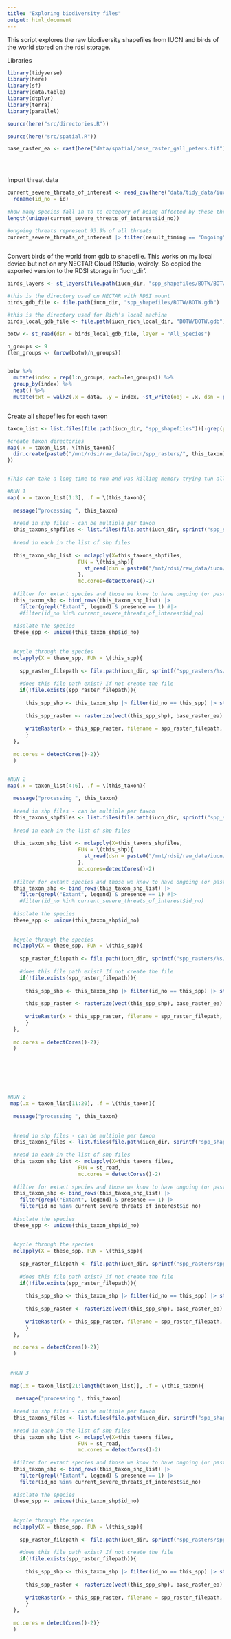 ```yaml
---
title: "Exploring biodiversity files"
output: html_document
---
```


This script explores the raw biodiversity shapefiles from IUCN and birds of the world stored on the rdsi storage.

Libraries
```r

library(tidyverse)
library(here)
library(sf)
library(data.table)
library(dtplyr)
library(terra)
library(parallel)

source(here("src/directories.R"))

source(here("src/spatial.R"))

base_raster_ea <- rast(here("data/spatial/base_raster_gall_peters.tif"))





```

Import threat data
```r

current_severe_threats_of_interest <- read_csv(here("data/tidy_data/iucn/current_severe_threats_of_interest.csv")) |> 
  rename(id_no = id)
  
#how many species fall in to te category of being affected by these threats? 12728 species
length(unique(current_severe_threats_of_interest$id_no))

#ongoing threats represent 93.9% of all threats
current_severe_threats_of_interest |> filter(result_timing == "Ongoing") |> nrow()/(current_severe_threats_of_interest |> nrow())



```




Convert birds of the world from gdb to shapefile. This works on my local device but not on my NECTAR Cloud RStudio, weirdly. So copied the exported version to the RDSI storage in 'iucn_dir'. 
```r



birds_layers <- st_layers(file.path(iucn_dir, "spp_shapefiles/BOTW/BOTW.gdb"))

#this is the directory used on NECTAR with RDSI mount
birds_gdb_file <- file.path(iucn_dir, "spp_shapefiles/BOTW/BOTW.gdb")

#this is the directory used for Rich's local machine
birds_local_gdb_file <- file.path(iucn_rich_local_dir, "BOTW/BOTW.gdb")

botw <- st_read(dsn = birds_local_gdb_file, layer = "All_Species")

n_groups <- 9
(len_groups <- (nrow(botw)/n_groups))


botw %>% 
  mutate(index = rep(1:n_groups, each=len_groups)) %>% 
  group_by(index) %>% 
  nest() %>% 
  mutate(txt = walk2(.x = data, .y = index, ~st_write(obj = .x, dsn = paste0(iucn_rich_local_dir, "/BOTW/BOTW_PART_", .y, ".shp"))))



```



Create all shapefiles for each taxon
```r

taxon_list <- list.files(file.path(iucn_dir, "spp_shapefiles"))[-grep(pattern = "hybas_table", list.files(file.path(iucn_dir, "spp_shapefiles")))] #excluding birds of the world and hybas tables

#create taxon directories
map(.x = taxon_list, \(this_taxon){
  dir.create(paste0("/mnt/rdsi/raw_data/iucn/spp_rasters/", this_taxon))
})


#This can take a long time to run and was killing memory trying tun all at once - so splitting it into groups of three to keep manageable. Sometimes have to rerun when results from some cores fail/

#RUN 1
map(.x = taxon_list[1:3], .f = \(this_taxon){
  
  message("processing ", this_taxon) 
  
  #read in shp files - can be multiple per taxon
  this_taxons_shpfiles <- list.files(file.path(iucn_dir, sprintf("spp_shapefiles/%s/", this_taxon)), pattern = "\\.shp$")
  
  #read in each in the list of shp files
    
  this_taxon_shp_list <- mclapply(X=this_taxons_shpfiles, 
                       FUN = \(this_shp){
                         st_read(dsn = paste0("/mnt/rdsi/raw_data/iucn/spp_shapefiles/", this_taxon) , layer =  tools::file_path_sans_ext(this_shp))  
                       },
                       mc.cores=detectCores()-2)
  
  #filter for extant species and those we know to have ongoing (or past likely to reoccur threats that cause at least slow but substantial declines)
  this_taxon_shp <- bind_rows(this_taxon_shp_list) |> 
    filter(grepl("Extant", legend) & presence == 1) #|> 
    #filter(id_no %in% current_severe_threats_of_interest$id_no)
  
  #isolate the species
  these_spp <- unique(this_taxon_shp$id_no)
  
  
  #cycle through the species
  mclapply(X = these_spp, FUN = \(this_spp){
    
    spp_raster_filepath <- file.path(iucn_dir, sprintf("spp_rasters/%s/spp_%s.tif", this_taxon, this_spp))
    
    #does this file path exist? If not create the file
    if(!file.exists(spp_raster_filepath)){
      
      this_spp_shp <- this_taxon_shp |> filter(id_no == this_spp) |> st_transform(crs = equal_area_gp_proj)
      
      this_spp_raster <- rasterize(vect(this_spp_shp), base_raster_ea)
      
      writeRaster(x = this_spp_raster, filename = spp_raster_filepath, overwrite=TRUE)
      }
  },
  
  mc.cores = detectCores()-2)}
  )


#RUN 2
map(.x = taxon_list[4:6], .f = \(this_taxon){
  
  message("processing ", this_taxon) 
  
  #read in shp files - can be multiple per taxon
  this_taxons_shpfiles <- list.files(file.path(iucn_dir, sprintf("spp_shapefiles/%s/", this_taxon)), pattern = "\\.shp$")
  
  #read in each in the list of shp files
    
  this_taxon_shp_list <- mclapply(X=this_taxons_shpfiles, 
                       FUN = \(this_shp){
                         st_read(dsn = paste0("/mnt/rdsi/raw_data/iucn/spp_shapefiles/", this_taxon) , layer =  tools::file_path_sans_ext(this_shp))  
                       },
                       mc.cores=detectCores()-2)
  
  #filter for extant species and those we know to have ongoing (or past likely to reoccur threats that cause at least slow but substantial declines)
  this_taxon_shp <- bind_rows(this_taxon_shp_list) |> 
    filter(grepl("Extant", legend) & presence == 1) #|> 
    #filter(id_no %in% current_severe_threats_of_interest$id_no)
  
  #isolate the species
  these_spp <- unique(this_taxon_shp$id_no)
  
  
  #cycle through the species
  mclapply(X = these_spp, FUN = \(this_spp){
    
    spp_raster_filepath <- file.path(iucn_dir, sprintf("spp_rasters/%s/spp_%s.tif", this_taxon, this_spp))
    
    #does this file path exist? If not create the file
    if(!file.exists(spp_raster_filepath)){
      
      this_spp_shp <- this_taxon_shp |> filter(id_no == this_spp) |> st_transform(crs = equal_area_gp_proj)
      
      this_spp_raster <- rasterize(vect(this_spp_shp), base_raster_ea)
      
      writeRaster(x = this_spp_raster, filename = spp_raster_filepath, overwrite=TRUE)
      }
  },
  
  mc.cores = detectCores()-2)}
  )







#RUN 2
 map(.x = taxon_list[11:20], .f = \(this_taxon){
  
  message("processing ", this_taxon) 
   
   
  #read in shp files - can be multiple per taxon
  this_taxons_files <- list.files(file.path(iucn_dir, sprintf("spp_shapefiles/%s/", this_taxon)), pattern = "\\.shp$", full.names = TRUE)
  
  #read in each in the list of shp files
  this_taxon_shp_list <- mclapply(X=this_taxons_files, 
                       FUN = st_read, 
                       mc.cores = detectCores()-2)
  
  #filter for extant species and those we know to have ongoing (or past likely to reoccur threats that cause at least slow but substantial declines)
  this_taxon_shp <- bind_rows(this_taxon_shp_list) |> 
    filter(grepl("Extant", legend) & presence == 1) |> 
    filter(id_no %in% current_severe_threats_of_interest$id_no)
  
  #isolate the species
  these_spp <- unique(this_taxon_shp$id_no)
  
  
  #cycle through the species
  mclapply(X = these_spp, FUN = \(this_spp){
    
    spp_raster_filepath <- file.path(iucn_dir, sprintf("spp_rasters/spp_%s.tif", this_spp))
    
    #does this file path exist? If not create the file
    if(!file.exists(spp_raster_filepath)){
      
      this_spp_shp <- this_taxon_shp |> filter(id_no == this_spp) |> st_transform(crs = equal_area_gp_proj)
      
      this_spp_raster <- rasterize(vect(this_spp_shp), base_raster_ea)
      
      writeRaster(x = this_spp_raster, filename = spp_raster_filepath, overwrite=TRUE)
      }
  },
  
  mc.cores = detectCores()-2)}
  ) 
  
 
 #RUN 3
 
 map(.x = taxon_list[21:length(taxon_list)], .f = \(this_taxon){
   
   message("processing ", this_taxon) 
  
  #read in shp files - can be multiple per taxon
  this_taxons_files <- list.files(file.path(iucn_dir, sprintf("spp_shapefiles/%s/", this_taxon)), pattern = "\\.shp$", full.names = TRUE)
  
  #read in each in the list of shp files
  this_taxon_shp_list <- mclapply(X=this_taxons_files, 
                       FUN = st_read, 
                       mc.cores = detectCores()-2)
  
  #filter for extant species and those we know to have ongoing (or past likely to reoccur threats that cause at least slow but substantial declines)
  this_taxon_shp <- bind_rows(this_taxon_shp_list) |> 
    filter(grepl("Extant", legend) & presence == 1) |> 
    filter(id_no %in% current_severe_threats_of_interest$id_no)
  
  #isolate the species
  these_spp <- unique(this_taxon_shp$id_no)
  
  
  #cycle through the species
  mclapply(X = these_spp, FUN = \(this_spp){
    
    spp_raster_filepath <- file.path(iucn_dir, sprintf("spp_rasters/spp_%s.tif", this_spp))
    
    #does this file path exist? If not create the file
    if(!file.exists(spp_raster_filepath)){
      
      this_spp_shp <- this_taxon_shp |> filter(id_no == this_spp) |> st_transform(crs = equal_area_gp_proj)
      
      this_spp_raster <- rasterize(vect(this_spp_shp), base_raster_ea)
      
      writeRaster(x = this_spp_raster, filename = spp_raster_filepath, overwrite=TRUE)
      }
  },
  
  mc.cores = detectCores()-2)}
  )
  







```

